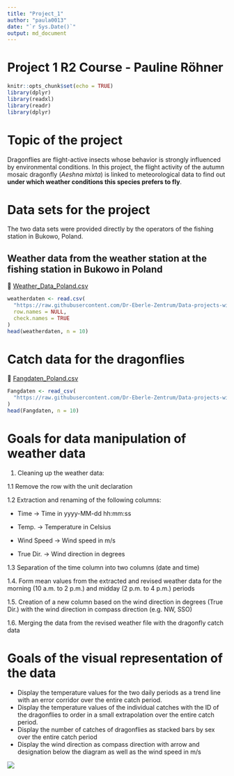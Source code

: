 ```yaml
---
title: "Project_1"
author: "paula0013"
date: "`r Sys.Date()`"
output: md_document
---
```

# Project 1 R2 Course - Pauline Röhner 
```r
knitr::opts_chunk$set(echo = TRUE)
library(dplyr)
library(readxl)
library(readr)
library(dplyr)
```
# Topic of the project  
Dragonflies are flight-active insects whose behavior is strongly influenced by environmental conditions. In this project, the flight activity of the autumn mosaic dragonfly (*Aeshna mixta*) is linked to meteorological data to find out **under which weather conditions this species prefers to fly**.

# Data sets for the project 
The two data sets were provided directly by the operators of the fishing station in Bukowo, Poland.

## Weather data from the weather station at the fishing station in Bukowo in Poland

🔗 [Weather_Data_Poland.csv](https://github.com/Dr-Eberle-Zentrum/Data-projects-with-R-and-GitHub/blob/main/Projects/paula0013/Weather_Data_Poland.csv)

```r
weatherdaten <- read.csv(
  "https://raw.githubusercontent.com/Dr-Eberle-Zentrum/Data-projects-with-R-and-GitHub/refs/heads/main/Projects/paula0013/Weather_Data_Poland.csv",
  row.names = NULL,
  check.names = TRUE
)
head(weatherdaten, n = 10)
```

# Catch data for the dragonflies

🔗 [Fangdaten_Poland.csv](https://github.com/Dr-Eberle-Zentrum/Data-projects-with-R-and-GitHub/blob/main/Projects/paula0013/Fangdaten_Poland.csv)

```r
Fangdaten <- read_csv(
  "https://raw.githubusercontent.com/Dr-Eberle-Zentrum/Data-projects-with-R-and-GitHub/refs/heads/main/Projects/paula0013/Fangdaten_Poland.csv"
)
head(Fangdaten, n = 10)
```

# Goals for data manipulation of weather data 
1. Cleaning up the weather data:

1.1 Remove the row with the unit declaration 

1.2 Extraction and renaming of the following columns: 

- Time -> Time in yyyy-MM-dd hh:mm:ss

- Temp. -> Temperature in Celsius 

- Wind Speed -> Wind speed in m/s

- True Dir. -> Wind direction in degrees

1.3 Separation of the time column into two columns (date and time)

1.4. Form mean values from the extracted and revised weather data for the morning (10 a.m. to 2 p.m.) and midday (2 p.m. to 4 p.m.) periods 

1.5. Creation of a new column based on the wind direction in degrees (True Dir.) with the wind direction in compass direction (e.g. NW, SSO)
 
1.6. Merging the data from the revised weather file with the dragonfly catch data 

# Goals of the visual representation of the data
- Display the temperature values for the two daily periods as a trend line with an error corridor over the entire catch period. 
- Display the temperature values of the individual catches with the ID of the dragonflies to order in a small extrapolation over the entire catch period.
- Display the number of catches of dragonflies as stacked bars by sex over the entire catch period
- Display the wind direction as compass direction with arrow and designation below the diagram as well as the wind speed in m/s

![](https://raw.githubusercontent.com/Dr-Eberle-Zentrum/Data-projects-with-R-and-GitHub/main/Projects/paula0013/Visualization_dragonflies.jpeg)

